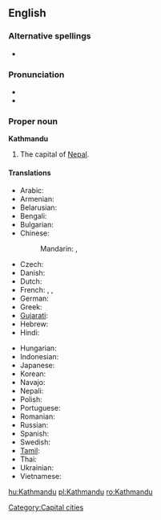 ==English==
{{wikipedia}}

===Alternative spellings===
*{{l|en|Katmandu}}

===Pronunciation===
* {{IPA|/ˌkatmanˈduː/}}
* {{rhymes|uː}}

===Proper noun===
'''Kathmandu'''

# The capital of [[Nepal]].

====Translations====
{{trans-top|Kathmandu}}
* Arabic: {{t|ar|كاثماندو|m|tr=kathmaandu}}
* Armenian: {{t-|hy|Կատմանդու|tr=Katmandu}}
* Belarusian: {{t|be|Катманду|m|tr=Katmandú|xs=Belarusian}}
* Bengali: {{t|bn|কাঠমান্ডু|sc=Beng|xs=Bengali}}
* Bulgarian: {{t|bg|Катманду|m|tr=Katmandu}}
* Chinese:
*: Mandarin: {{t|cmn|加德滿都|sc=Hani}},  {{t|cmn|加德满都|tr=Jiādémǎndū|sc=Hani}}
* Czech: {{t|cs|Káthmándú|m}}
* Danish: {{t-|da|Katmandu}}
* Dutch: {{t-|nl|Kathmandu}}
* French: {{t+|fr|Katmandou|m}},  {{t-|fr|Kathmandu|m}},  {{t|fr|Kātmāndū|m}}
* German: {{t-|de|Kathmandu|n}}
* Greek: {{t|el|Κατμαντού|tr=Katmantoú}}
* [[Gujarati]]: {{t|gu|કાઠમંડુ|sc=Gujr|xs=Gujarati}}
* Hebrew: {{t|he|קטמנדו}}
* Hindi: {{t|hi|काठमांडू|tr=kāṭhamāṇḍū|xs=Hindi}}
{{trans-mid}}
* Hungarian: {{t+|hu|Katmandu}}
* Indonesian: {{t-|id|Kathmandu|xs=Indonesian}}
* Japanese: {{t|ja|カトマンズ|tr=Katomanzu}}
* Korean: {{t|ko|카트만두|tr=Kateumandu|sc=Hang}}
* Navajo: {{tø|nv|Kʼatmandoo}}
* Nepali: {{t|ne|काठमांडौ|tr=Kāṭhmāṛəuṁ|sc=Deva|xs=Nepali}}
* Polish: {{t+|pl|Katmandu|m}}
* Portuguese: {{t-|pt|Katmandu|m}}
* Romanian: {{t+|ro|Kathmandu}}
* Russian: {{t|ru|Катманду|m|tr=Katmandú}} {{indeclinable}}
* Spanish: {{t|es|Katmandú|m}}
* Swedish: {{t-|sv|Katmandu}}
* [[Tamil]]: {{t|ta|காட்மாண்டூ|xs=Tamil}}
* Thai: {{t|th|กาฐมาณฑุ}}
* Ukrainian: {{t|uk|Катманду|m|tr=Katmandú|xs=Ukrainian}}
* Vietnamese: {{t-|vi|Kathmandu|xs=Vietnamese}}
{{trans-bottom}}

[[Category:Capital cities]]

[[hu:Kathmandu]]
[[pl:Kathmandu]]
[[ro:Kathmandu]]